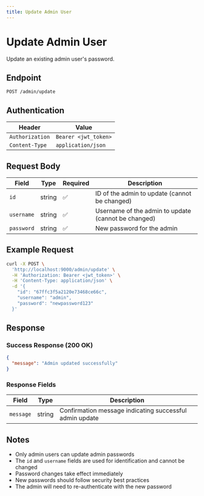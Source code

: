 ```yaml
---
title: Update Admin User
---
```


# Update Admin User

Update an existing admin user's password.

## Endpoint

```
POST /admin/update
```

## Authentication

| Header | Value |
|--------|-------|
| `Authorization` | `Bearer <jwt_token>` |
| `Content-Type` | `application/json` |

## Request Body

| Field | Type | Required | Description |
|-------|------|----------|-------------|
| `id` | string | ✅ | ID of the admin to update (cannot be changed) |
| `username` | string | ✅ | Username of the admin to update (cannot be changed) |
| `password` | string | ✅ | New password for the admin |

## Example Request

```bash
curl -X POST \
  'http://localhost:9000/admin/update' \
  -H 'Authorization: Bearer <jwt_token>' \
  -H 'Content-Type: application/json' \
  -d '{
    "id": "67ffc3f5a2120e73468ce66c",
    "username": "admin",
    "password": "newpassword123"
  }'
```

## Response

### Success Response (200 OK)

```json
{
  "message": "Admin updated successfully"
}
```

### Response Fields

| Field | Type | Description |
|-------|------|-------------|
| `message` | string | Confirmation message indicating successful admin update |

## Notes

- Only admin users can update admin passwords
- The `id` and `username` fields are used for identification and cannot be changed
- Password changes take effect immediately
- New passwords should follow security best practices
- The admin will need to re-authenticate with the new password